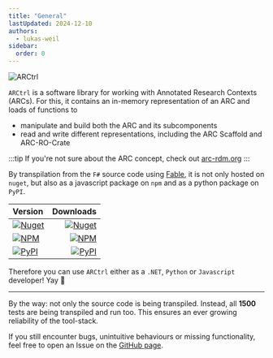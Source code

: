 ```yaml
---
title: "General"
lastUpdated: 2024-12-10
authors:
  - lukas-weil
sidebar:
  order: 0  
---
```




![ARCtrl](https://github.com/nfdi4plants/ARCtrl/raw/main/logos/ARCtrl_horizontal.png)

`ARCtrl` is a software library for working with Annotated Research Contexts (ARCs). 
For this, it contains an in-memory representation of an ARC and loads of functions to 
- manipulate and build both the ARC and its subcomponents
- read and write different representations, including the ARC Scaffold and ARC-RO-Crate

:::tip
If you're not sure about the ARC concept, check out [arc-rdm.org](https://arc-rdm.org/details/organization-principle/)
:::



By transpilation from the `F#` source code using [Fable](https://fable.io/), it is not only hosted on `nuget`, but also as a javascript package on `npm` and as a python package on `PyPI`.

| Version | Downloads |
| :--------|-----------:|
|<a href="https://www.nuget.org/packages/ARCtrl/"><img alt="Nuget" src="https://img.shields.io/nuget/v/ARCtrl?logo=nuget&color=%234fb3d9"/></a>|<a href="https://www.nuget.org/packages/ARCtrl/"><img alt="Nuget" src="https://img.shields.io/nuget/dt/ARCtrl?color=%234FB3D9"/></a>|
|<a href="https://www.npmjs.com/package/@nfdi4plants/arctrl"><img alt="NPM" src="https://img.shields.io/npm/v/%40nfdi4plants/arctrl?logo=npm&color=%234fb3d9"/></a>|<a href="https://www.npmjs.com/package/@nfdi4plants/arctrl"><img alt="NPM" src="https://img.shields.io/npm/dt/%40nfdi4plants%2Farctrl?color=%234fb3d9"/></a>|
|<a href="https://pypi.org/project/ARCtrl/"><img alt="PyPI" src="https://img.shields.io/pypi/v/arctrl?logo=pypi&color=%234fb3d9"/></a>|<a href="https://pypi.org/project/ARCtrl/"><img alt="PyPI" src="https://img.shields.io/pepy/dt/arctrl?color=%234fb3d9"/></a>|


Therefore you can use `ARCtrl` either as a `.NET`, `Python` or `Javascript` developer! Yay 🎉

------- 

By the way: not only the source code is being transpiled. 
Instead, all **1500** tests are being transpiled and run too. 
This ensures an ever growing reliability of the tool-stack.

If you still encounter bugs, unintuitive behaviours or missing functionality, feel free to open an Issue on the [GitHub page](https://github.com/nfdi4plants/ARCtrl).